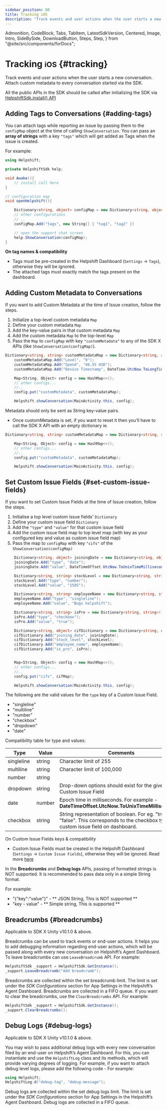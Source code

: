 ```yaml
---
sidebar_position: 80
title: Tracking iOS
description: "Track events and user actions when the user starts a new conversation.Attach custom metadata to every conversation started via the SDK."
---
```


  Admonition,
  CodeBlock,
  Tabs,
  TabItem,
  LatestSdkVersion,
  Centered,
  Image,
  Intro,
  SideBySide,
  DownloadButton,
  Steps,
  Step,
} from "@site/src/components/forDocs";


# Tracking <small>iOS</small> {#tracking}

<Intro>

Track events and user actions when the user starts a new conversation.
Attach custom metadata to every conversation started via the SDK.

</Intro>

<Admonition type="info" title="Note">

All the public APIs in the SDK should be called after initializing the SDK via [HelpshiftSdk.install() API](/sdkx-unity/getting-started-ios#initializing)

</Admonition>

## Adding Tags to Conversations {#adding-tags}

You can attach tags while reporting an issue by passing them to the `configMap` object at the time of calling `ShowConversation`. You can pass an **array of strings** with a key `"tags"` which will get added as Tags when the issue is created.

For example:

```csharp
using Helpshift;

private HelpshiftSdk help;

void Awake(){
    // install call here
}

// configuration map
void openHelpshift(){

    Dictionary<string, object> configMap = new Dictionary<string, object>();
    // other configurations
    // ..
    configMap.Add("tags", new String[] { "tag1", "tag2" })

    // open the support chat screen
    help.ShowConversation(configMap);
}
```

<Admonition type="info" title="Note">

**On tag names & compatibility**

- Tags must be pre-created in the Helpshift Dashboard (`Settings` → `Tags`), otherwise they will be ignored.
- The attached tags must exactly match the tags present on the dashboard.

</Admonition>

## Adding Custom Metadata to Conversations

If you want to add Custom Metadata at the time of Issue creation, follow the steps.

1. Initialize a top-level custom metadata `Map`
2. Define your custom metadata `Map`
3. Add the key-value pairs in that custom metadata `Map`
4. Add the custom metadata `Map` to the top-level `Map`
5. Pass the `Map` to `configMap` with key `"customMetadata"` to any of the SDK X APIs (like `ShowConversation(configMap)`).

```csharp
Dictionary<string, string> customMetadataMap = new Dictionary<string, string>();
    customMetadataMap.Add("Level", "9");
    customMetadataMap.Add("Spend", "46.55 USD");
    customMetadataMap.Add("Device Timestamp", DateTime.UtcNow.ToLongTimeString());

    Map<String, Object> config = new HashMap<>();
    // other configs...
    //..
    config.put("customMetadata", customMetadataMap);

    Helpshift.showConversation(MainActivity.this, config);
```

<Admonition type="info" title="Note">

Metadata should only be sent as String key-value pairs.

- Once customMetadata is set, if you want to reset it then you’ll have to call the SDK X API with an empty dictionary ie.

```csharp
Dictionary<string, string> customMetadataMap = new Dictionary<string, string>();

    Map<String, Object> config = new HashMap<>();
    // other configs...
    //..
    config.put("customMetadata", customMetadataMap);

    Helpshift.showConversation(MainActivity.this, config);
```

</Admonition>

## Set Custom Issue Fields {#set-custom-issue-fields}

If you want to set Custom Issue Fields at the time of Issue creation, follow the steps.

1. Initialise a top level custom issue fields' `Dictionary`
2. Define your custom issue field `Dictionary`
3. Add the `"type"` and `"value"` for that custom issue field
4. Add the custom issue field map to top level map (with key as your configured key and value as custom issue field map)
5. Pass the map to `configMap` with key `"cifs"` of the `ShowConversation(configMap)`

```csharp
    Dictionary<string, object> joiningDate = new Dictionary<string, object>();
    joiningDate.Add("type", "date");
    joiningDate.Add("value", DateTimeOffset.UtcNow.ToUnixTimeMilliseconds());

    Dictionary<string, string> stockLevel = new Dictionary<string, string>();
    stockLevel.Add("type", "number");
    stockLevel.Add("value", "1505");

    Dictionary<string, string> employeeName = new Dictionary<string, string>();
    employeeName.Add("type", "singleline");
    employeeName.Add("value", "Bugs helpshift");

    Dictionary<string, string> isPro = new Dictionary<string, string>();
    isPro.Add("type", "checkbox");
    isPro.Add("value", "true");

    Dictionary<string, object> cifDictionary = new Dictionary<string, object>();
    cifDictionary.Add("joining_date", joiningDate);
    cifDictionary.Add("stock_level", stockLevel);
    cifDictionary.Add("employee_name", employeeName);
    cifDictionary.Add("is_pro", isPro);


    Map<String, Object> config = new HashMap<>();
    // other configs...
    //..
    config.put("cifs", cifMap);

    Helpshift.showConversation(MainActivity.this, config);
```

<CustomIssueFieldsKeyDeprecationNotice />

The following are the valid values for the `type` key of a Custom Issue Field.

- "singleline"
- "multiline"
- "number"
- "checkbox"
- "dropdown"
- "date"

Compatibility table for type and values:

| Type       | Value   | Comments                                                        |
| ---------- | ------- | --------------------------------------------------------------- |
| singleline | string  | Character limit of 255                                          |
| multiline  | string  | Character limit of 100,000                                      |
| number     | string  |                                                                 |
| dropdown   | string  | Drop-down options should exist for the given Custom Issue Field |
| date       | number  | Epoch time in milliseconds. For example - **DateTimeOffset.UtcNow.ToUnixTimeMilliseconds()** |
| checkbox   | string  | String representation of boolean. For eg. "true" or "false". This corresponds to the checkbox type custom issue field on dashboard. |

<Admonition type="info" title="Note">

On Custom Issue Fields keys & compatibility

- Custom Issue Fields must be created in the Helpshift Dashboard (`Settings` → `Custom Issue Fields`), otherwise they will be ignored. Read more [here](https://support.helpshift.com/kb/article/custom-issue-fields/)

</Admonition>

<Admonition type="info" title="Note">

In the **Breadcrumbs** and **Debug logs** APIs, passing of formatted strings is NOT supported. It is recommended to pass data only in a simple String format.

<p className="m-0">For example:</p>

- "{\"key\":\"value\"}" - ** JSON String, This is NOT supported **
- "key - value" - ** Simple string, This is supported **

</Admonition>

## Breadcrumbs {#breadcrumbs}

<Admonition type="info" title="Note">

Applicable to SDK X Unity v10.1.0 & above.

</Admonition>

Breadcrumbs can be used to track events or end-user actions. It helps you to add debugging information regarding end-user actions, which will be passed along with every new conversation on Helpshift’s Agent Dashboard. To leave breadcrumbs can use `LeaveBreadcrumb` API.
For example:

```csharp
HelpshiftSdk _support = HelpshiftSdk.GetInstance();
_support.LeaveBreadcrumb("Add breadcrumb");
```

Breadcrumbs are collected within the set breadcrumb limit. The limit is set under the _SDK Configurations_ section for App Settings in the Helpshift’s Agent Dashboard. Breadcrumbs are collected in a FIFO queue. If you want to clear the breadcrumbs, use the `ClearBreadcrumbs` API.
For example:

```csharp
HelpshiftSdk _support = HelpshiftSdk.GetInstance();
_support.ClearBreadcrumbs();
```

## Debug Logs {#debug-logs}

<Admonition type="info" title="Note">

Applicable to SDK X Unity v10.1.0 & above.

</Admonition>

You may wish to pass additional debug logs with every new conversation filed by an end-user on Helpshift’s Agent Dashboard. For this, you can instantiate and use the `HelpshiftLog` class and its methods, which will provide varying degrees of logging. For example, if you want to attach debug level logs, please add the following code -
For example:

```csharp
using Helpshift;
HelpshiftLog.d("debug-tag", "debug-message");
```

Debug logs are collected within the set debug logs limit. The limit is set under the _SDK Configurations_ section for App Settings in the Helpshift’s Agent Dashboard. Debug logs are collected in a FIFO queue.
